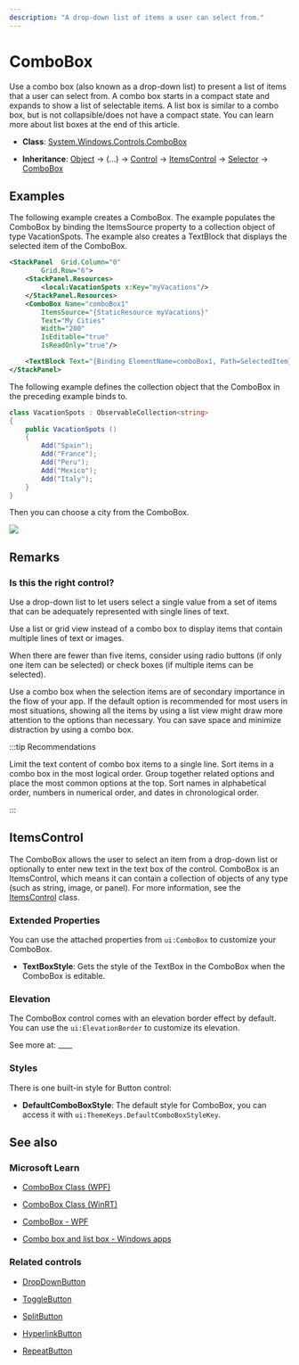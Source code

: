 ---
description: "A drop-down list of items a user can select from."
---

# ComboBox

Use a combo box (also known as a drop-down list) to present a list of items that a user can select from. A combo box starts in a compact state and expands to show a list of selectable items. A list box is similar to a combo box, but is not collapsible/does not have a compact state. You can learn more about list boxes at the end of this article.

- **Class**: [System.Windows.Controls](https://learn.microsoft.com/en-us/dotnet/api/system.windows.controls)[.ComboBox](https://learn.microsoft.com/en-us/dotnet/api/system.windows.controls.combobox)

- **Inheritance**: [Object](https://learn.microsoft.com/en-us/dotnet/api/system.object) → (...) → [Control](https://learn.microsoft.com/en-us/dotnet/api/system.windows.controls.control) → [ItemsControl](https://learn.microsoft.com/en-us/dotnet/api/system.windows.controls.itemscontrol) → [Selector](https://learn.microsoft.com/en-us/dotnet/api/system.windows.controls.primitives.selector) → [ComboBox](https://learn.microsoft.com/en-us/dotnet/api/system.windows.controls.combobox)



## Examples

The following example creates a ComboBox. The example populates the ComboBox by binding the ItemsSource property to a collection object of type VacationSpots. The example also creates a TextBlock that displays the selected item of the ComboBox.

```xml
<StackPanel  Grid.Column="0"
        Grid.Row="6">
    <StackPanel.Resources>
        <local:VacationSpots x:Key="myVacations"/>
    </StackPanel.Resources>
    <ComboBox Name="comboBox1"
        ItemsSource="{StaticResource myVacations}"
        Text="My Cities"
        Width="200"
        IsEditable="true"
        IsReadOnly="true"/>

    <TextBlock Text="{Binding ElementName=comboBox1, Path=SelectedItem}" Margin="0,10,0,0" HorizontalAlignment="Center"/>
</StackPanel>
```

The following example defines the collection object that the ComboBox in the preceding example binds to.

```csharp
class VacationSpots : ObservableCollection<string>
{
    public VacationSpots ()
    {
        Add("Spain");
        Add("France");
        Add("Peru");
        Add("Mexico");
        Add("Italy");
    }
}
```

Then you can choose a city from the ComboBox.

![](combobox-vacation-spot.png)

## Remarks

### Is this the right control?

Use a drop-down list to let users select a single value from a set of items that can be adequately represented with single lines of text.

Use a list or grid view instead of a combo box to display items that contain multiple lines of text or images.

When there are fewer than five items, consider using radio buttons (if only one item can be selected) or check boxes (if multiple items can be selected).

Use a combo box when the selection items are of secondary importance in the flow of your app. If the default option is recommended for most users in most situations, showing all the items by using a list view might draw more attention to the options than necessary. You can save space and minimize distraction by using a combo box.

:::tip Recommendations

Limit the text content of combo box items to a single line.
Sort items in a combo box in the most logical order. Group together related options and place the most common options at the top. Sort names in alphabetical order, numbers in numerical order, and dates in chronological order.

:::

## ItemsControl

The ComboBox allows the user to select an item from a drop-down list or optionally to enter new text in the text box of the control. ComboBox is an ItemsControl, which means it can contain a collection of objects of any type (such as string, image, or panel). For more information, see the [ItemsControl](https://learn.microsoft.com/en-us/dotnet/api/system.windows.controls.itemscontrol) class.

### Extended Properties

You can use the attached properties from `ui:ComboBox` to customize your ComboBox.

- **TextBoxStyle**: Gets the style of the TextBox in the ComboBox when the ComboBox is editable.

### Elevation

The ComboBox control comes with an elevation border effect by default. You can use the `ui:ElevationBorder` to customize its elevation.

See more at: ____

### Styles

There is one built-in style for Button control:

- **DefaultComboBoxStyle**: The default style for ComboBox, you can access it with `ui:ThemeKeys.DefaultComboBoxStyleKey`.

## See also

### Microsoft Learn

- [ComboBox Class (WPF)](https://learn.microsoft.com/en-us/dotnet/api/system.windows.controls.combobox)

- [ComboBox Class (WinRT)](https://learn.microsoft.com/en-us/windows/windows-app-sdk/api/winrt/microsoft.ui.xaml.controls.combobox)

- [ComboBox - WPF](https://learn.microsoft.com/en-us/dotnet/desktop/wpf/controls/combobox)

- [Combo box and list box - Windows apps](https://learn.microsoft.com/en-us/windows/apps/design/controls/combo-box)

### Related controls

- [DropDownButton](./dropdown-button)

- [ToggleButton](./toggle-button)

- [SplitButton](./split-button)

- [HyperlinkButton](./hyperlink-button)

- [RepeatButton](./repeat-button)